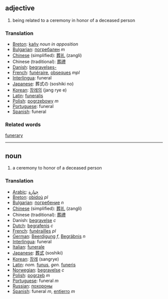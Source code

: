 == adjective ==
# being related to a ceremony in honor of a deceased person

=== Translation ===
*[[Breton]]: [[kañv]] ''noun in apposition''
*[[Bulgarian]]: [[погребален]] ''m''
*[[Chinese]] (simplified): [[葬礼]] (zangli)
*Chinese (traditional): [[葬禮]]
*[[Danish]]: [[begravelses-]]
*[[French]]: [[funéraire]], [[obseques]] ''mpl''
*[[Interlingua]]: funeral
*[[Japanese]]: 葬式の (soshiki no)
*[[Korean]]: [[장례의]] (jang rye e)
*[[Latin]]: [[funeralis]]
*[[Polish]]: [[pogrzebowy]] ''m''
*[[Portuguese]]: funeral
*[[Spanish]]: funeral

=== Related words ===
[[funerary]]
----

== noun ==
# a ceremony to honor of a deceased person

=== Translation ===
*[[Arabic]]: [[جنازة]]
*[[Breton]]: [[obidoù]] ''pl''
*[[Bulgarian]]: [[погребение]] ''n''
*[[Chinese]] (simplified): [[葬礼]] (zangli)
*Chinese (traditional): [[葬禮]]
*Danish: [[begravelse]] ''c''
*[[Dutch]]: [[begrafenis]] ''c''
*[[French]]: [[funérailles]] ''pl''
*[[German]]: [[Beerdigung]] ''f'', [[Begräbnis]] ''n''
*[[Interlingua]]: funeral
*[[Italian]]: [[funerale]]
*[[Japanese]]: [[葬式]] (soshiki)
*[[Korean]]: [[장례]] (sangrye)
*[[Latin]]: ''nom.'' [[funus]], ''gen.'' [[funeris]]
*[[Norwegian]]: [[begravelse]] ''c''
*[[Polish]]: [[pogrzeb]] ''m''
*[[Portuguese]]: funeral ''m''
*[[Russian]]: [[похороны]]
*[[Spanish]]: funeral ''m'', [[entierro]] ''m''